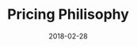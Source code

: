 ---
title: Pricing Philisophy
description: A short reflection on user experience and design.
date: 2018-02-28
readingTime: 1
---